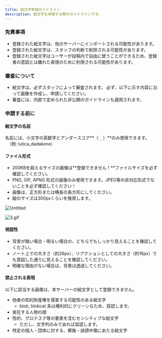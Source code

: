 ```yaml
---
title: 絵文字申請ガイドライン
description: 絵文字を申請する際のガイドラインです。
---
```


<Stub />

### 免責事項

- 登録された絵文字は、他のサーバーにインポートされる可能性があります。
- 登録された絵文字は、スタッフの判断で削除される可能性があります。
- 登録された絵文字はユーザーが投稿内で自由に使うことができるため、登録者の意図とは離れた表現のために利用される可能性があります。

### 審査について

- 絵文字は、必ずスタッフによって審査されます。
必ず、以下に示す内容に沿って画像を作成し、申請してください。
- 審査には、内部で定められた非公開のガイドラインも適用されます。

### 申請する前に

#### 絵文字の名前

名前には、小文字の英数字とアンダースコア**（ `_` ）**のみ使用できます。
　（例: lutica_dadakone）

#### ファイル形式

- 200KBを超えるサイズの画像は**登録できません！**ファイルサイズを必ず確認してください。
- PNG, GIF, APNG 形式の画像のみ使用できます。JPEG等の非対応形式でないことを必ず確認してください！
- 画像は、正方形または横長の長方形にしてください。
- 縦のサイズは300pxくらいを推奨します。

![Untitled](@/assets/emoji-request-2.png)

![3.gif](@/assets/emoji-request-1.gif)

#### 視認性

- 背景が暗い場合・明るい場合の、どちらでもしっかり見えることを確認してください。
- ノート上での大きさ（約26px）、リアクションとしての大きさ（約16px）でも意図した通りに見えることを確認してください。
- 明確な理由がない場合は、背景は透過してください。

#### 禁止される表現

以下に該当する画像は、本サーバーの絵文字として登録できません。

- 他者の知的財産権を侵害する可能性のある絵文字
    - blob, blobcat 系は権利的にクリーンなため、容認します。
- 実在する人物の顔
- 性的、グロテスク等の要素を含むセンシティブな絵文字
    - ただし、文字列のみであれば容認します。
- 特定の個人・団体に対する、揶揄・誹謗中傷にあたる絵文字